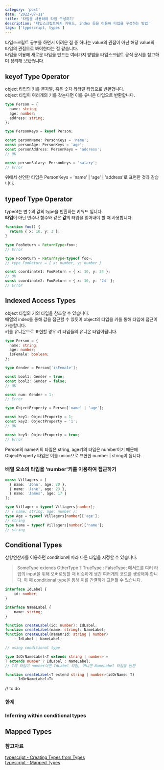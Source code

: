 ```yaml
---
category: 'post'
date: '2022-07-11'
title: '타입을 사용하여 타입 구성하기'
description: '타입스크립트에서 키워드, index 등을 이용해 타입을 구성하는 방법'
tags: ['typescript, types']
---
```


타입스크립트 공부를 하면서 어려운 점 중 하나는 value의 관점이 아닌 해당 value의 타입의 관점으로 봐야한다는 점 같습니다.<br/>
타입을 이용해 새로운 타입을 만드는 여러가지 방법을 타입스크립트 공식 문서를 참고하며 정리해 보았습니다.<br/>

## keyof Type Operator

object 타입의 키를 문자열, 혹은 숫자 리터럴 타입으로 반환합니다.<br/>
object 타입이 여러개의 키를 갖는다면 이를 유니온 타입으로 반환합니다.<br/>

```typescript
type Person = {
  name: string;
  age: number;
  address: string;
};

type PersonKeys = keyof Person;

const personName: PersonKeys = 'name';
const personAge: PersonKeys = 'age';
const personAddress: PersonKeys = 'address';
// OK

const personSalary: PersonKeys = 'salary';
// Error
```

위에서 선언한 타입은 PersonKeys = 'name' | 'age' | 'address'로 표현한 것과 같습니다.

## typeof Type Operator

typeof는 변수의 값의 type을 반환하는 키워드 입니다.<br/>
**타입**이 아닌 변수나 함수와 같은 **값**의 타입을 얻어내야 할 때 사용합니다.<br/>

```typescript
function foo() {
  return { x: 10, y: 3 };
}

type FooReturn = ReturnType<foo>;
// Error

type FooReturn = ReturnType<typeof foo>;
// type FooReturn = { x: number, y: number }

const coordinate1: FooReturn = { x: 10, y: 24 };
// OK
const coordinate2: FooReturn = { x: 10, y: '24' };
// Error
```

## Indexed Access Types

object 타입의 키의 타입을 참조할 수 있습니다.<br/>
배열의 index를 통해 값을 접근할 수 있듯이 object의 타입을 키를 통해 타입에 접근이 가능합니다.<br/>
키를 유니온으로 표현할 경우 키 타입들의 유니온 타입이됩니다.<br/>

```typescript
type Person = {
  name: string;
  age: number;
  isFemale: boolean;
};

type Gender = Person['isFemale'];

const bool1: Gender = true;
const bool2: Gender = false;
// OK

const num: Gender = 1;
// Error

type ObjectProperty = Person['name' | 'age'];

const key1: ObjectProperty = 1;
const key2: ObjectProperty = '1';
// OK

const key3: ObjectProperty = true;
// Error
```

Person의 name키의 타입은 string, age키의 타입은 number이기 때문에 ObjectProperty 타입은 이를 union으로 표현한 number | string이 됩니다.<br/>

### 배열 요소의 타입을 'number'키를 이용하여 접근하기

```typescript
const Villagers = [
  { name: 'John', age: 20 },
  { name: 'Jane', age: 23 },
  { name: 'James', age: 17 }
];

type Villager = typeof Villagers[number];
// { name: string, age: number };
type Age = typeof Villagers[number]['age'];
// string
type Name = typeof Villagers[number]['name'];
// string
```

## Conditional Types

삼항연산자를 이용하면 condition에 따라 다른 타입을 지정할 수 있습니다.<br/>

> SomeType extends OtherType ? TrueType : FalseType;
> 메서드를 여러 타입의 input을 위해 오버로딩할 때 비슷하게 생긴 여러개의 코드를 생성해야 합니다. 이 때 conditional type을 통해 이를 간결하게 표현할 수 있습니다.<br/>

```typescript
interface IdLabel {
	id: number;
}

interface NameLabel {
	name: string;
}

function createLabel(id: number): IdLabel;
function createLabel(name: string): NameLabel;
function createLabel(nameOrId: string | number)
	: IdLabel | NameLabel;

// using conditional type

type IdOrNameLabel<T extends string | number> =
T extends number ? IdLabel : NameLabel;
// T의 타입이 number이면 IdLabel 타입, 아니면 NameLabel 타입을 반환

function createLabel<T extend string | number>(idOrName: T)
	: IdOrNameLabel<T>
```

// to do

### 한계

### Inferring within conditional types

## Mapped Types

### 참고자료

[typescript - Creating Types from Types](https://www.typescriptlang.org/docs/handbook/2/types-from-types.html)<br/>
[typescript - Mapped Types](https://www.typescriptlang.org/docs/handbook/2/mapped-types.html)<br/>
